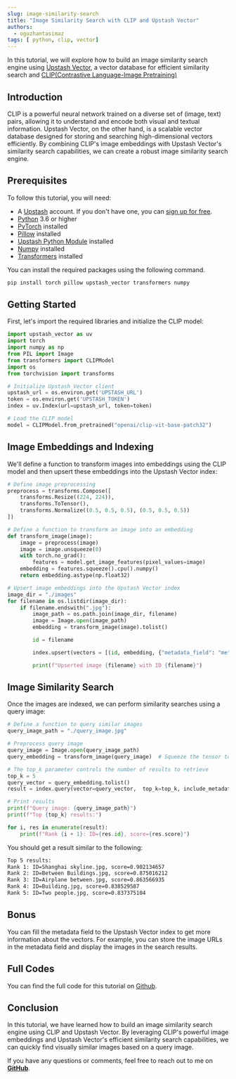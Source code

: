 ```yaml
---
slug: image-similarity-search
title: "Image Similarity Search with CLIP and Upstash Vector"
authors:
  - oguzhantasimaz
tags: [ python, clip, vector]
---
```


In this tutorial, we will explore how to build an image similarity search engine using [Upstash Vector](https://upstash.com/vector), a vector database for efficient similarity search and [CLIP(Contrastive Language-Image Pretraining)](https://openai.com/blog/clip) <br/>

## Introduction

CLIP is a powerful neural network trained on a diverse set of (image, text) pairs, allowing it to understand and encode both visual and textual information. Upstash Vector, on the other hand, is a scalable vector database designed for storing and searching high-dimensional vectors efficiently. By combining CLIP's image embeddings with Upstash Vector's similarity search capabilities, we can create a robust image similarity search engine.

## Prerequisites

To follow this tutorial, you will need:

- A [Upstash](https://upstash.com/) account. If you don't have one, you can [sign up for free](https://console.upstash.com/login).
- [Python](https://www.python.org/downloads/) 3.6 or higher
- [PyTorch](https://pytorch.org/get-started/locally/) installed
- [Pillow](https://pillow.readthedocs.io/en/stable/) installed
- [Upstash Python Module](https://py-code.org/projects/view?name=upstash-vector) installed
- [Numpy](https://numpy.org/install/) installed
- [Transformers](https://huggingface.co/transformers/installation.html) installed 

You can install the required packages using the following command.

```bash 
pip install torch pillow upstash_vector transformers numpy
```

## Getting Started

First, let's import the required libraries and initialize the CLIP model:

```python
import upstash_vector as uv
import torch
import numpy as np
from PIL import Image
from transformers import CLIPModel
import os
from torchvision import transforms

# Initialize Upstash Vector client
upstash_url = os.environ.get('UPSTASH_URL')
token = os.environ.get('UPSTASH_TOKEN')
index = uv.Index(url=upstash_url, token=token)

# Load the CLIP model
model = CLIPModel.from_pretrained("openai/clip-vit-base-patch32")

```

## Image Embeddings and Indexing

We'll define a function to transform images into embeddings using the CLIP model and then upsert these embeddings into the Upstash Vector index:

```python
# Define image preprocessing
preprocess = transforms.Compose([
    transforms.Resize((224, 224)),
    transforms.ToTensor(),
    transforms.Normalize((0.5, 0.5, 0.5), (0.5, 0.5, 0.5))
])

# Define a function to transform an image into an embedding
def transform_image(image):
    image = preprocess(image)
    image = image.unsqueeze(0)
    with torch.no_grad():
        features = model.get_image_features(pixel_values=image)
    embedding = features.squeeze().cpu().numpy()
    return embedding.astype(np.float32)

# Upsert image embeddings into the Upstash Vector index
image_dir = "./images"
for filename in os.listdir(image_dir):
    if filename.endswith(".jpg"):
        image_path = os.path.join(image_dir, filename)
        image = Image.open(image_path)
        embedding = transform_image(image).tolist()

        id = filename

        index.upsert(vectors = [(id, embedding, {"metadata_field": "metadata_value"})])

        print(f"Upserted image {filename} with ID {filename}")
```

## Image Similarity Search

Once the images are indexed, we can perform similarity searches using a query image:

```python
# Define a function to query similar images
query_image_path = "./query_image.jpg"

# Preprocess query image
query_image = Image.open(query_image_path)
query_embedding = transform_image(query_image)  # Squeeze the tensor to remove batch dimension

# The top_k parameter controls the number of results to retrieve
top_k = 5
query_vector = query_embedding.tolist()
result = index.query(vector=query_vector,  top_k=top_k, include_metadata=True)

# Print results
print(f"Query image: {query_image_path}")
print(f"Top {top_k} results:")

for i, res in enumerate(result):
    print(f"Rank {i + 1}: ID={res.id}, score={res.score}")
```

You should get a result similar to the following:

```bash
Top 5 results:
Rank 1: ID=Shanghai skyline.jpg, score=0.902134657
Rank 2: ID=Between Buildings.jpg, score=0.875016212
Rank 3: ID=Airplane between.jpg, score=0.863566935
Rank 4: ID=Building.jpg, score=0.838529587
Rank 5: ID=Two people.jpg, score=0.837375104
```

## Bonus

You can fill the metadata field to the Upstash Vector index to get more information about the vectors. For example, you can store the image URLs in the metadata field and display the images in the search results. <br/>

## Full Codes

You can find the full code for this tutorial on [Github](https://github.com/oguzhantasimaz/image-similarity-search). <br/>

## Conclusion

In this tutorial, we have learned how to build an image similarity search engine using CLIP and Upstash Vector. By leveraging CLIP's powerful image embeddings and Upstash Vector's efficient similarity search capabilities, we can quickly find visually similar images based on a query image. <br/>

If you have any questions or comments, feel free to reach out to me on **[GitHub](https://github.com/oguzhantasimaz)**. <br/>
